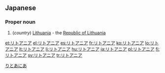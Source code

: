 ==Japanese==
===Proper noun===
{{ja-pos|ka|proper|rom=Ritoania|hidx=りとあにあ}}

# (''country'') [[Lithuania]] - the [[Republic of Lithuania]]

[[Category:ja:Countries|りとあにあ]]

[[et:リトアニア]]
[[el:リトアニア]]
[[es:リトアニア]]
[[fr:リトアニア]]
[[ko:リトアニア]]
[[lo:リトアニア]]
[[lt:リトアニア]]
[[li:リトアニア]]
[[hu:リトアニア]]
[[ja:リトアニア]]
[[pl:リトアニア]]
[[fi:リトアニア]]
[[sv:リトアニア]]
[[tr:リトアニア]]